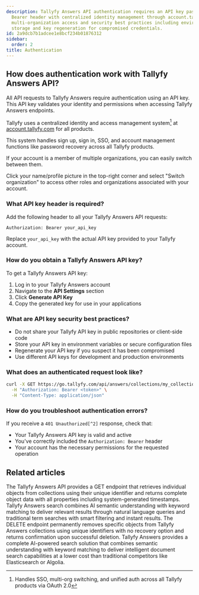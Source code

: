 ```yaml
---
description: Tallyfy Answers API authentication requires an API key passed via Authorization
  Bearer header with centralized identity management through account.tallyfy.com handling
  multi-organization access and security best practices including environment variable
  storage and key regeneration for compromised credentials.
id: 2a9dcb7b1adcee1e8bcf234b01876312
sidebar:
  order: 2
title: Authentication
---
```


## How does authentication work with Tallyfy Answers API?

All API requests to Tallyfy Answers require authentication using an API key. This API key validates your identity and permissions when accessing Tallyfy Answers endpoints.

Tallyfy uses a centralized identity and access management system[^1] at [account.tallyfy.com](https://account.tallyfy.com) for all products.

This system handles sign up, sign in, SSO, and account management functions like password recovery across all Tallyfy products.

If your account is a member of multiple organizations, you can easily switch between them.

Click your name/profile picture in the top-right corner and select "Switch organization" to access other roles and organizations associated with your account.

### What API key header is required?

Add the following header to all your Tallyfy Answers API requests:

```
Authorization: Bearer your_api_key
```

Replace `your_api_key` with the actual API key provided to your Tallyfy account.

### How do you obtain a Tallyfy Answers API key?

To get a Tallyfy Answers API key:

1. Log in to your Tallyfy Answers account
2. Navigate to the **API Settings** section
3. Click **Generate API Key**
4. Copy the generated key for use in your applications

### What are API key security best practices?

- Do not share your Tallyfy API key in public repositories or client-side code
- Store your API key in environment variables or secure configuration files
- Regenerate your API key if you suspect it has been compromised
- Use different API keys for development and production environments

### What does an authenticated request look like?

```bash
curl -X GET https://go.tallyfy.com/api/answers/collections/my_collection \
  -H "Authorization: Bearer <token>" \
  -H "Content-Type: application/json"
```

### How do you troubleshoot authentication errors?

If you receive a `401 Unauthorized[^2]` response, check that:
- Your Tallyfy Answers API key is valid and active
- You've correctly included the `Authorization: Bearer` header
- Your account has the necessary permissions for the requested operation


[^1]: Handles SSO, multi-org switching, and unified auth across all Tallyfy products via OAuth 2.0
[^2]: HTTP status code returned when API key is missing, invalid, or lacks required permissions

## Related articles
<CardGrid>
<LinkTitleCard header="<b>Objects > Get an object</b>" href="/products/answers/objects/get-object/" > The Tallyfy Answers API provides a GET endpoint that retrieves individual objects from collections using their unique identifier and returns complete object data with all properties including system-generated timestamps. </LinkTitleCard>
<LinkTitleCard header="<b>Answers > Search</b>" href="/products/answers/search/" > Tallyfy Answers search combines AI semantic understanding with keyword matching to deliver relevant results through natural language queries and traditional term searches with smart filtering and instant results. </LinkTitleCard>
<LinkTitleCard header="<b>Objects > Delete an object</b>" href="/products/answers/objects/delete-object/" > The DELETE endpoint permanently removes specific objects from Tallyfy Answers collections using unique identifiers with no recovery option and returns confirmation upon successful deletion. </LinkTitleCard>
<LinkTitleCard header="<b>Overview</b>" href="/products/answers/" > Tallyfy Answers provides a complete AI-powered search solution that combines semantic understanding with keyword matching to deliver intelligent document search capabilities at a lower cost than traditional competitors like Elasticsearch or Algolia. </LinkTitleCard>
</CardGrid>